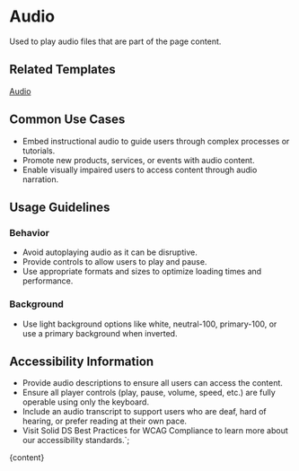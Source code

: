 


# Audio

Used to play audio files that are part of the page content.

<DefaultStory />

<DocumentationLinks storybookLink="${storybookLink}" figmaLibrary="${figmaLibrary}" figmaDocs="${figmaDocs}" />

## Related Templates

[Audio](?path=/docs/templates-audio--docs)

## Common Use Cases

- Embed instructional audio to guide users through complex processes or tutorials.
- Promote new products, services, or events with audio content.
- Enable visually impaired users to access content through audio narration.

## Usage Guidelines

### Behavior

- Avoid autoplaying audio as it can be disruptive.
- Provide controls to allow users to play and pause.
- Use appropriate formats and sizes to optimize loading times and performance.

### Background

- Use light background options like white, neutral-100, primary-100, or use a primary background when inverted.

## Accessibility Information

- Provide audio descriptions to ensure all users can access the content.
- Ensure all player controls (play, pause, volume, speed, etc.) are fully operable using only the keyboard.
- Include an audio transcript to support users who are deaf, hard of hearing, or prefer reading at their own pace.
- Visit <sd-link href="https://www.figma.com/design/YDktJcseQIIQbsuCpoKS4V/Component-Docs?node-id=10708-5011&t=Z1FxSGWkmXG5r5sw-4" target="_blank">Solid DS Best Practices for WCAG Compliance</sd-link> to learn more about our accessibility standards.`;

<Meta title="Components/sd-audio/Overview" />

<OverviewFormatter story={AudioStories.Default}>{content}</OverviewFormatter>
